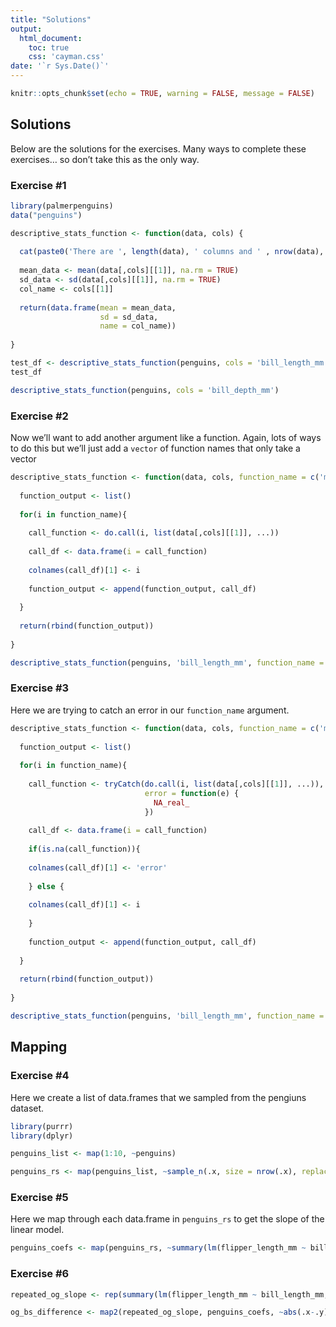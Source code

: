 ```yaml
---
title: "Solutions"
output:
  html_document:
    toc: true
    css: 'cayman.css'
date: '`r Sys.Date()`'
---
```


```r
knitr::opts_chunk$set(echo = TRUE, warning = FALSE, message = FALSE)
```

## Solutions  

Below are the solutions for the exercises. Many ways to complete these exercises... so don't take this as the only way.  

### Exercise #1  


```r
library(palmerpenguins)
data("penguins")

descriptive_stats_function <- function(data, cols) {
  
  cat(paste0('There are ', length(data), ' columns and ' , nrow(data), ' rows in this data.frame'))
  
  mean_data <- mean(data[,cols][[1]], na.rm = TRUE)
  sd_data <- sd(data[,cols][[1]], na.rm = TRUE)
  col_name <- cols[[1]]
  
  return(data.frame(mean = mean_data,
                    sd = sd_data,
                    name = col_name))
  
}

test_df <- descriptive_stats_function(penguins, cols = 'bill_length_mm')
test_df

descriptive_stats_function(penguins, cols = 'bill_depth_mm')
```


### Exercise #2  

Now we'll want to add another argument like a function. Again, lots of ways to do this but we'll just add a `vector` of function names that only take a vector



```r
descriptive_stats_function <- function(data, cols, function_name = c('mean', 'sd'), ...) {
  
  function_output <- list()
  
  for(i in function_name){
    
    call_function <- do.call(i, list(data[,cols][[1]], ...))
    
    call_df <- data.frame(i = call_function)
    
    colnames(call_df)[1] <- i
    
    function_output <- append(function_output, call_df)
    
  }
  
  return(rbind(function_output))
  
}

descriptive_stats_function(penguins, 'bill_length_mm', function_name = c('mean', 'sd', 'median', 'max', 'min'), na.rm = TRUE)

```


### Exercise #3  

Here we are trying to catch an error in our `function_name` argument.  


```r
descriptive_stats_function <- function(data, cols, function_name = c('mean', 'sd'), ...) {
  
  function_output <- list()
  
  for(i in function_name){
    
    call_function <- tryCatch(do.call(i, list(data[,cols][[1]], ...)),
                              error = function(e) {
                                NA_real_
                              })
    
    call_df <- data.frame(i = call_function)
    
    if(is.na(call_function)){
      
    colnames(call_df)[1] <- 'error'  
    
    } else {
      
    colnames(call_df)[1] <- i
    
    }
    
    function_output <- append(function_output, call_df)
    
  }
  
  return(rbind(function_output))
  
}

descriptive_stats_function(penguins, 'bill_length_mm', function_name = c('mean', 'median', function(x) x/100, 'hello', 'sd'), na.rm = TRUE)

```

## Mapping  

### Exercise #4  

Here we create a list of data.frames that we sampled from the pengiuns dataset.  

```r
library(purrr)
library(dplyr)

penguins_list <- map(1:10, ~penguins)

penguins_rs <- map(penguins_list, ~sample_n(.x, size = nrow(.x), replace = TRUE))

```


### Exercise #5  

Here we map through each data.frame in `penguins_rs` to get the slope of the linear model.  

```r

penguins_coefs <- map(penguins_rs, ~summary(lm(flipper_length_mm ~ bill_length_mm, data = .x))$coefficients[2,1])
```

### Exercise #6  

```r
repeated_og_slope <- rep(summary(lm(flipper_length_mm ~ bill_length_mm, data = penguins))$coefficients[2,1], 10)

og_bs_difference <- map2(repeated_og_slope, penguins_coefs, ~abs(.x-.y)) |> rbind() |> as.numeric() 

```

